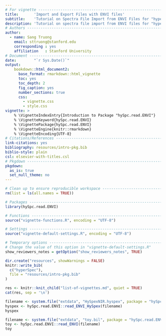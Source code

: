 ```yaml
---
# For vignette ---------------------------------------------------------------
title:       'Import and Export Files with ENVI files'
subtitle:    'Tutorial on Spectra File Import from ENVI Files for "hyperSpec"'
description: 'Tutorial on spectra file import from ENVI files for "hyperSpec".'
# Authors --------------------------------------------------------------------
author:
  - name: Sang Truong
    email: sttruong@stanford.edu
    corresponding : yes
    affiliation   : Stanford University
# Document -------------------------------------------------------------------
date:        "`r Sys.Date()`"
output:
    bookdown::html_document2:
      base_format: rmarkdown::html_vignette
      toc: yes
      toc_depth: 2
      fig_caption: yes
      number_sections: true
      css:
        - vignette.css
        - style.css
vignette: >
    % \VignetteIndexEntry{Introduction to Package "hySpc.read.ENVI"}
    % \VignetteKeyword{hySpc.read.ENVI}
    % \VignettePackage{hySpc.read.ENVI}
    % \VignetteEngine{knitr::rmarkdown}
    % \VignetteEncoding{UTF-8}
# Citations/References -------------------------------------------------------
link-citations: yes
bibliography: resources/intro-pkg.bib
biblio-style: plain
csl: elsevier-with-titles.csl
# Pkgdown --------------------------------------------------------------------
pkgdown:
  as_is: true
  set_null_theme: no
---
```



```r
# Clean up to ensure reproducible workspace ----------------------------------
rm(list = ls(all.names = TRUE))
```

```r
# Packages -------------------------------------------------------------------
library(hySpc.read.ENVI)

# Functions ------------------------------------------------------------------
source("vignette-functions.R", encoding = "UTF-8")

# Settings -------------------------------------------------------------------
source("vignette-default-settings.R", encoding = "UTF-8")

# Temporary options ----------------------------------------------------------
# Change the value of this option in "vignette-default-settings.R"
show_reviewers_notes = getOption("show_reviewers_notes", TRUE)
```


```r
dir.create("resources", showWarnings = FALSE)
knitr::write_bib(
  c("hyperSpec"),
  file = "resources/intro-pkg.bib"
)
```


<!-- This chunk inserts common info about all the vignettes -->

```r
res <- knitr::knit_child("list-of-vignettes.md", quiet = TRUE)
cat(res, sep = '\n')
```

<!-- This chunk demonstrates example of read_ENVI_HySpex() and read_ENVI()-->
```r
filename <- system.file("extdata", "HySpexNIR.hyspex", package = "hySpc.read.ENVI")
hyspex <- hySpc.read.ENVI::read_ENVI_HySpex(filename)
hyspex
```

```r
filename <- system.file("extdata", "toy.bil", package = "hySpc.read.ENVI")
toy <- hySpc.read.ENVI::read_ENVI(filename)
toy
```
